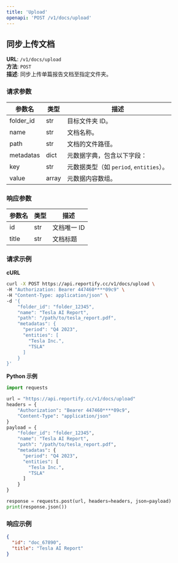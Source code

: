 ```yaml
---
title: 'Upload'
openapi: 'POST /v1/docs/upload'
---
```


## 同步上传文档

**URL**: `/v1/docs/upload`  
**方法**: `POST`  
**描述**: 同步上传单篇报告文档至指定文件夹。

### 请求参数
| 参数名       | 类型    | 描述                             |
|-----------|-------|--------------------------------|
| folder_id | str   | 目标文件夹 ID。                      |
| name      | str   | 文档名称。                          |
| path      | str   | 文档的文件路径。                       |
| metadatas | dict  | 元数据字典，包含以下字段：                  |
|   key     | str   | 元数据类型（如 `period`, `entities`）。 |
|   value   | array | 元数据内容数组。                       |

### 响应参数
| 参数名 | 类型 | 描述         |
|--------|------|--------------|
| id     | str  | 文档唯一 ID   |
| title  | str  | 文档标题      |

### 请求示例

**cURL**
```bash
curl -X POST https://api.reportify.cc/v1/docs/upload \
-H "Authorization: Bearer 447460****09c9" \
-H "Content-Type: application/json" \
-d '{
    "folder_id": "folder_12345",
    "name": "Tesla AI Report",
    "path": "/path/to/tesla_report.pdf",
    "metadatas": {
      "period": "Q4 2023",
      "entities": [
        "Tesla Inc.",
        "TSLA"
      ]
    }
}'
```

**Python 示例**
```python
import requests

url = "https://api.reportify.cc/v1/docs/upload"
headers = {
    "Authorization": "Bearer 447460****09c9",
    "Content-Type": "application/json"
}
payload = {
    "folder_id": "folder_12345",
    "name": "Tesla AI Report",
    "path": "/path/to/tesla_report.pdf",
    "metadatas": {
      "period": "Q4 2023",
      "entities": [
        "Tesla Inc.",
        "TSLA"
      ]
    }
}

response = requests.post(url, headers=headers, json=payload)
print(response.json())
```

### 响应示例
```json
{
  "id": "doc_67890",
  "title": "Tesla AI Report"
}
```

